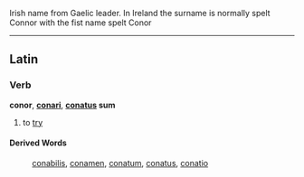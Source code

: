 Irish name from Gaelic leader. In Ireland the surname is normally spelt Connor with the fist name spelt Conor
----
==Latin==
===Verb===
'''conor''', '''[[conari]]''', '''[[conatus]] sum'''

#to [[try]]
====Derived Words====
:[[conabilis]], [[conamen]], [[conatum]], [[conatus]], [[conatio]]